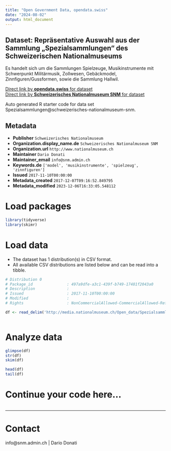 ```yaml
---
title: "Open Government Data, opendata.swiss"
date: "2024-08-02"
output: html_document
---
```


## Dataset: Repräsentative Auswahl aus der Sammlung „Spezialsammlungen“ des Schweizerischen Nationalmuseums

Es handelt sich um die Sammlungen Spielzeuge, Musikinstrumente mit Schwerpunkt Militärmusik, Zollwesen, Gebäckmodel, Zinnfiguren/Gussformen, sowie die Sammlung Hallwil.

[Direct link by **opendata.swiss** for dataset](https://opendata.swiss/de/dataset/spezialsammlungen)<br>
[Direct link by **Schweizerisches Nationalmuseum SNM** for dataset](https://www.nationalmuseum.ch/sammlung_online/)

Auto generated R starter code for data set Spezialsammlungen@schweizerisches-nationalmuseum-snm.

## Metadata

- **Publisher** `Schweizerisches Nationalmuseum`
- **Organization.display_name.de** `Schweizerisches Nationalmuseum SNM`
- **Organization.url** `http://www.nationalmuseum.ch`
- **Maintainer** `Dario Donati`
- **Maintainer_email** `info@snm.admin.ch`
- **Keywords.de** `['model', 'musikinstrumente', 'spielzeug', 'zinnfiguren']`
- **Issued** `2017-11-10T00:00:00`
- **Metadata_created** `2017-12-07T09:16:52.849795`
- **Metadata_modified** `2023-12-06T16:33:05.548112`


# Load packages

```r

library(tidyverse)
library(skimr)

```

# Load data

-   The dataset has 1 distribution(s) in CSV format.
-   All available CSV distributions are listed below and can be read into a tibble.

```r

# Distribution 0
# Package_id               : 497a9dfe-a3c1-439f-b749-17481f2043a0
# Description              : 
# Issued                   : 2017-11-10T00:00:00
# Modified                 : 
# Rights                   : NonCommercialAllowed-CommercialAllowed-ReferenceRequired

df <- read_delim('http://media.nationalmuseum.ch/Open_data/Spezialsammlungen.csv')



```

# Analyze data

```r

glimpse(df)
str(df)
skim(df)

head(df)
tail(df)

```

# Continue your code here...

```r

```

------------------------------------------------------------------------

# Contact

info@snm.admin.ch | Dario Donati
